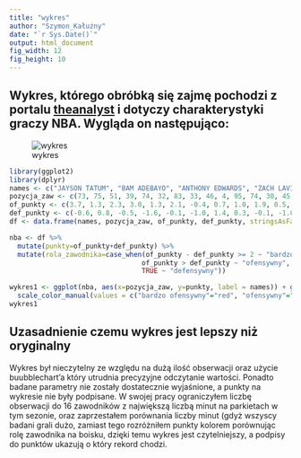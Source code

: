 ---
title: "wykres"
author: "Szymon_Kałużny"
date: "`r Sys.Date()`"
output: html_document
fig_width: 12
fig_height: 10
---


## Wykres, którego obróbką się zajmę pochodzi z portalu [theanalyst](https://theanalyst.com/na/2021/10/nba-stats-and-player-projections/) i dotyczy charakterystyki graczy NBA. Wygląda on następująco:

![wykres](C:%5CUsers%5Cszymo%5CDesktop%5Cgraph1.jpg)

```{r setup, include=FALSE}
library(ggplot2)
library(dplyr)
names <- c("JAYSON TATUM", "BAM ADEBAYO", "ANTHONY EDWARDS", "ZACH LAVINE", "DOMANTAS SABONIS", "MIKAL BRIDGES", "EVAN MOBLEY", "SCOTTIE BARNES", "JERAMI GRANT", "SPENCER DINWIDDIE", "NIKOLA VUCEVIC", "JULIUS RANDLE", "DEJOUNTE MURRAY", "HARRISON BARNES", "DEMAR DEROZAN", "FRANZ WAGNER")
pozycja_zaw <- c(73, 75, 51, 39, 74, 32, 83, 33, 46, 4, 95, 74, 30, 45, 20, 22)
of_punkty <- c(3.7, 1.3, 2.3, 3.0, 1.3, 2.1, -0.4, 0.7, 1.0, 1.9, 0.5, 1.6, 1.2, 0.9, 2.0, 1.4)
def_punkty <- c(-0.6, 0.8, -0.5, -1.6, -0.1, -1.0, 1.4, 0.3, -0.1, -1.0, 0.3, -1.0, -0.6, -0.3, -1.4, -0.9)
df <- data.frame(names, pozycja_zaw, of_punkty, def_punkty, stringsAsFactors = TRUE)

nba <- df %>% 
  mutate(punkty=of_punkty+def_punkty) %>% 
  mutate(rola_zawodnika=case_when(of_punkty - def_punkty >= 2 ~ "bardzo ofensywny" ,
                                 of_punkty > def_punkty ~ "ofensywny",
                                 TRUE ~ "defensywny"))


```

```{r, fig.width=10, fig.height=7, echo=FALSE}
wykres1 <- ggplot(nba, aes(x=pozycja_zaw, y=punkty, label = names)) + geom_point(aes(color = rola_zawodnika), size = 4) +
  scale_color_manual(values = c("bardzo ofensywny"="red", "ofensywny"="green", "defensywny"="blue")) + geom_text(hjust =0.5, vjust= 2, size=1.9) + ggtitle("Wykres zależności użyteczności najczęściej występujących koszykarzy od ich pozycji na boisku (100-najbliżej kosza)") + xlab("pozycja")+ylab("użyteczność zawodnika") + labs(color = "rola zawodnika")
wykres1
```

## Uzasadnienie czemu wykres jest lepszy niż oryginalny
Wykres był nieczytelny ze względu na dużą ilość obserwacji oraz użycie buubblechart'a który utrudnia precyzyjne odczytanie wartości. Ponadto badane parametry nie zostały dostatecznie wyjaśnione, a punkty na wykresie nie były podpisane. W swojej pracy ograniczyłem liczbę obserwacji do 16 zawodników z największą liczbą minut na parkietach w tym sezonie, oraz zaprzestałem porównania liczby minut (gdyż wszyscy badani grali dużo, zamiast tego rozróżniłem punkty kolorem porównując rolę zawodnika na boisku, dzięki temu wykres jest czytelniejszy, a podpisy do punktów ukazują o który rekord chodzi.